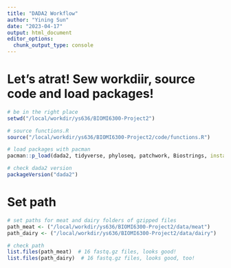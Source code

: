 ```yaml
---
title: "DADA2 Workflow"
author: "Yining Sun"
date: "2023-04-17"
output: html_document
editor_options: 
  chunk_output_type: console
---
```



# Let's atrat! Sew workdiir, source code and load packages!
```r
# be in the right place
setwd("/local/workdir/ys636/BIOMI6300-Project2")

# source functions.R
source("/local/workdir/ys636/BIOMI6300-Project2/code/functions.R")

# load packages with pacman
pacman::p_load(dada2, tidyverse, phyloseq, patchwork, Biostrings, install = FALSE)

# check dada2 version
packageVersion("dada2")
```


# Set path
```r

# set paths for meat and dairy folders of gzipped files
path_meat <- ("/local/workdir/ys636/BIOMI6300-Project2/data/meat")
path_dairy <- ("/local/workdir/ys636/BIOMI6300-Project2/data/dairy")

# check path
list.files(path_meat)  # 16 fastq.gz files, looks good!
list.files(path_dairy)  # 16 fastq.gz files, looks good, too!

```



